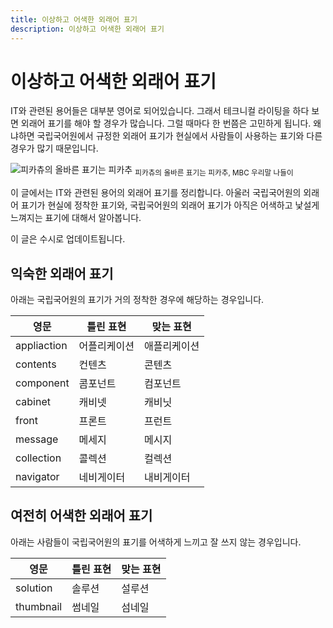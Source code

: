 ```yaml
---
title: 이상하고 어색한 외래어 표기
description: 이상하고 어색한 외래어 표기
---
```



# 이상하고 어색한 외래어 표기
IT와 관련된 용어들은 대부분 영어로 되어있습니다. 그래서 테크니컬 라이팅을 하다 보면 외래어 표기를 해야 할 경우가 많습니다.
그럴 때마다 한 번쯤은 고민하게 됩니다. 왜냐하면 국립국어원에서 규정한 외래어 표기가 현실에서 사람들이 사용하는 표기와 다른 경우가 많기 때문입니다.

![피카츄의 올바른 표기는 피카추](/images/technical_writing/technical_writing_01.jpeg)
<sub>피카츄의 올바른 표기는 피카추, MBC 우리말 나들이</sub>

이 글에서는 IT와 관련된 용어의 외래어 표기를 정리합니다.
아울러 국립국어원의 외래어 표기가 현실에 정착한 표기와, 국립국어원의 외래어 표기가 아직은 어색하고 낯설게 느껴지는 표기에 대해서 알아봅니다.

<Callout type="info" emoji="💡">
   이 글은 수시로 업데이트됩니다.
</Callout>

## 익숙한 외래어 표기
아래는 국립국어원의 표기가 거의 정착한 경우에 해당하는 경우입니다.

| 영문          | 틀린 표현  | 맞는 표현  |
|-------------|--------|--------|
| appliaction | 어플리케이션 | 애플리케이션 |
| contents    | 컨텐츠    | 콘텐츠    |
| component   | 콤포넌트   | 컴포넌트   |
| cabinet     | 캐비넷    | 캐비닛    |
| front       | 프론트    | 프런트    |
| message     | 메세지    | 메시지    |
| collection  | 콜렉션    | 컬렉션    |
| navigator   | 네비게이터  | 내비게이터  |


## 여전히 어색한 외래어 표기
아래는 사람들이 국립국어원의 표기를 어색하게 느끼고 잘 쓰지 않는 경우입니다.

| 영문        | 틀린 표현 | 맞는 표현 |
|-----------|-------|-------|
| solution  | 솔루션   | 설루션   |
| thumbnail | 썸네일   | 섬네일   |

